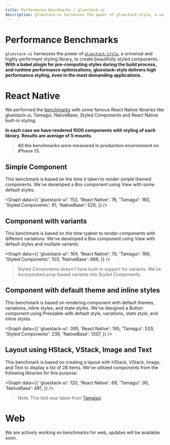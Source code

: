 ```yaml
---
title: Performance Benchmarks | gluestack-ui
description: gluestack-ui harnesses the power of gluestack-style, a universal and highly performant styling library, to create beautifully styled components. With a babel plugin for pre-computing styles during the build process, and runtime performance optimizations, gluestack-style delivers high performance styling, even in the most demanding applications.
---
```



<Meta title="Performance/Benchmarks" />

# Performance Benchmarks

`gluestack-ui` harnesses the power of [`gluestack-style`](https://style.gluestack.io), a universal and highly performant styling library, to create beautifully styled components. **With a babel plugin for pre-computing styles during the build process, and runtime performance optimizations, gluestack-style delivers high performance styling, even in the most demanding applications.**

# React Native

We performed the [benchmarks](https://github.com/gluestack/gluestack-ui-benchmarks) with some famous React Native libraries like gluestack-ui, Tamagui, NativeBase, Styled Components and React Native built-in styling.

**In each case we have rendered 1000 components with styling of each library. Results are average of 5 mounts.**

> **All the benchmarks were measured in production environment on iPhone 13.**

## Simple Component

This benchmark is based on the time it taken to render simple themed components. We've developed a Box component using View with some default styles.

<Graph
  data={{
    'gluestack-ui': 153,
    'React Native': 76,
    'Tamagui': 160,
    'Styled Components': 91,
    'NativeBase': 529,
  }}
/>

## Component with variants

This benchmark is based on the time tyaken to render components with different variations. We've developed a Box component using View with default styles and multiple variants.

<Graph
  data={{
    'gluestack-ui': 164,
    'React Native': 76,
    'Tamagui': 186,
    'Styled Components': 103,
    'NativeBase': 666,
  }}
/>

> Styled Components doesn't have built-in support for variants. We've incorporated prop-based variants into Styled Components.

## Component with default theme and inline styles

This benchmark is based on rendering component with default themes, variations, inline styles, and state styles. We've designed a Button component using Pressable with default style, variations, state style, and inline styles.

<Graph
  data={{
    'gluestack-ui': 395,
    'React Native': 195,
    'Tamagui': 533,
    'Styled Components': 239,
    'NativeBase': 1207,
  }}
/>

## Layout using HStack, VStack, Image and Text

This benchmark is based on creating a layout with HStack, VStack, Image, and Text to display a list of 28 items. We've utilized components from the following libraries for this purpose.

<Graph
  data={{
    'gluestack-ui': 120,
    'React Native': 69,
    'Tamagui': 90,
    'NativeBase': 491,
  }}
/>

> Note: This test was taken from [Tamagui](https://github.com/tamagui/tamagui/tree/24ac758bbe5d6ff2f67f25071df4286e0594f578/starters/benchmark).

# Web

We are actively working on benchmarks for web, updates will be available soon.
